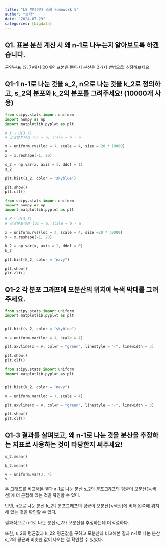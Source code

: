 ```yaml
---
title: "LS 빅데이터 스쿨 Homework 5"
author: "승학"
date: "2024-07-29"
categories: [bigdata]
---
```


## Q1. 표본 분산 계산 시 왜 n-1로 나누는지 알아보도록 하겠습니다.

균일분포 (3, 7)에서 20개의 표본을 뽑아서 분산을 2가지 방법으로 추정해보세요.

## Q1-1 n-1로 나눈 것을 s_2, n으로 나눈 것을 k_2로 정의하고, s_2의 분포와 k_2의 분포를 그려주세요! (10000개 사용)

```python

from scipy.stats import uniform
import numpy as np
import matplotlib.pyplot as plt

# X ~ U(3,7)
# 균일분포에선 loc = a, scale = b - a

x = uniform.rvs(loc = 3, scale = 4, size = 20 * 10000)
x
x = x.reshape(-1, 20)

s_2 = np.var(x, axis = 1, ddof = 1)
s_2

plt.hist(s_2, color = "skyblue")

plt.show()
plt.clf()


```

```python

from scipy.stats import uniform
import numpy as np
import matplotlib.pyplot as plt

# X ~ U(3,7)
# 균일분포에선 loc = a, scale = b - a

x = uniform.rvs(loc = 3, scale = 4, size =20 * 10000)
x = x.reshape(-1, 20)

k_2 = np.var(x, axis = 1, ddof = 0)
k_2

plt.hist(k_2, color = "navy")

plt.show()
plt.clf()

```



## Q1-2 각 분포 그래프에 모분산의 위치에 녹색 막대를 그려주세요.

```python

from scipy.stats import uniform
import matplotlib.pyplot as plt


plt.hist(s_2, color = "skyblue")

v = uniform.var(loc = 3, scale = 4)

plt.axvline(x = v, color = "green", linestyle = "-", linewidth = 3)

plt.show()
plt.clf()


```


```python

from scipy.stats import uniform
import matplotlib.pyplot as plt


plt.hist(k_2, color = "navy")

v = uniform.var(loc = 3, scale = 4)

plt.axvline(x = v, color = "green", linestyle = "-", linewidth = 3)

plt.show()
plt.clf()

```


## Q1-3 결과를 살펴보고, 왜 n-1로 나눈 것을 분산을 추정하는 지표로 사용하는 것이 타당한지 써주세요!

```python

s_2.mean()

k_2.mean()

v = uniform.var(3, 4)
v
```


두 그래프를 비교해본 결과 n-1로 나눈 분산 s_2의 분포그래프의 평균이 모분산(녹색선)에 더 근접해 있는 것을 확인할 수 있다.

반면, n으로 나눈 분산 k_2의 분포그래프의 평균이 모분산(녹색선)에 비해 왼쪽에 위치해 있는 것을 확인할 수 있다.

결과적으로 n-1로 나눈 분산 s_2가 모분산을 추정하는데 더 적절하다.

또한, s_2의 평균값과 k_2의 평균값을 구하고 모분산과 비교해본 결과 n-1로 나눈 분산 s_2의 평균과 비슷한 값이 나오는 걸 확인할 수 있었다.

